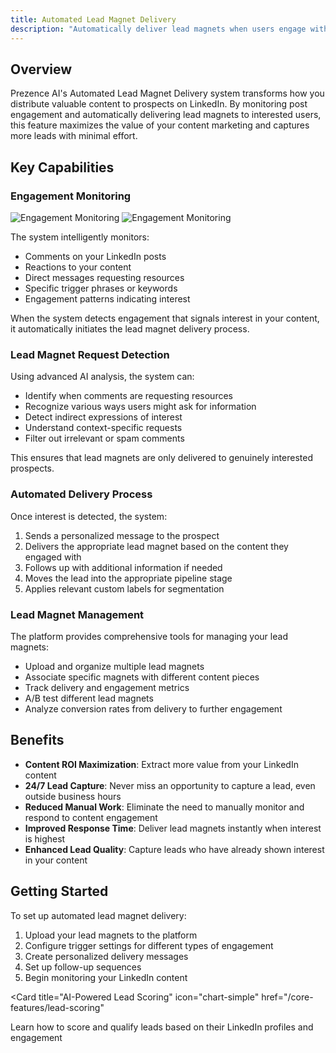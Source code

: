 ```yaml
---
title: Automated Lead Magnet Delivery
description: "Automatically deliver lead magnets when users engage with your LinkedIn content"
---
```


## Overview

Prezence AI's Automated Lead Magnet Delivery system transforms how you distribute valuable content to prospects on LinkedIn. By monitoring post engagement and automatically delivering lead magnets to interested users, this feature maximizes the value of your content marketing and captures more leads with minimal effort.

## Key Capabilities

### Engagement Monitoring

<img
  className="block dark:hidden"
  src="/images/engagement-monitoring-light.png"
  alt="Engagement Monitoring"
/>
<img
  className="hidden dark:block"
  src="/images/engagement-monitoring-dark.png"
  alt="Engagement Monitoring"
/>

The system intelligently monitors:
- Comments on your LinkedIn posts
- Reactions to your content
- Direct messages requesting resources
- Specific trigger phrases or keywords
- Engagement patterns indicating interest

When the system detects engagement that signals interest in your content, it automatically initiates the lead magnet delivery process.

### Lead Magnet Request Detection

Using advanced AI analysis, the system can:

- Identify when comments are requesting resources
- Recognize various ways users might ask for information
- Detect indirect expressions of interest
- Understand context-specific requests
- Filter out irrelevant or spam comments

This ensures that lead magnets are only delivered to genuinely interested prospects.

### Automated Delivery Process

Once interest is detected, the system:

1. Sends a personalized message to the prospect
2. Delivers the appropriate lead magnet based on the content they engaged with
3. Follows up with additional information if needed
4. Moves the lead into the appropriate pipeline stage
5. Applies relevant custom labels for segmentation

### Lead Magnet Management

The platform provides comprehensive tools for managing your lead magnets:

- Upload and organize multiple lead magnets
- Associate specific magnets with different content pieces
- Track delivery and engagement metrics
- A/B test different lead magnets
- Analyze conversion rates from delivery to further engagement

## Benefits

- **Content ROI Maximization**: Extract more value from your LinkedIn content
- **24/7 Lead Capture**: Never miss an opportunity to capture a lead, even outside business hours
- **Reduced Manual Work**: Eliminate the need to manually monitor and respond to content engagement
- **Improved Response Time**: Deliver lead magnets instantly when interest is highest
- **Enhanced Lead Quality**: Capture leads who have already shown interest in your content

## Getting Started

To set up automated lead magnet delivery:

1. Upload your lead magnets to the platform
2. Configure trigger settings for different types of engagement
3. Create personalized delivery messages
4. Set up follow-up sequences
5. Begin monitoring your LinkedIn content

<Card
  title="AI-Powered Lead Scoring"
  icon="chart-simple"
  href="/core-features/lead-scoring"
>
  Learn how to score and qualify leads based on their LinkedIn profiles and engagement
</Card>
